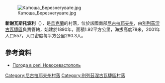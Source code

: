 [[Image:Катюша_Березнегувате.jpg|right]]

{{coord|47|24|49|N|32|44|53|E|scale:100000|display=title}}

'''新謝瓦斯托波利'''（{{lang-uk|Новосевастополь}}），是[[烏克蘭|烏克蘭]]的村落，位於該國南部[[尼古拉耶夫州|尼古拉耶夫州]]，由[[別列茲涅古瓦捷區|別列茲涅古瓦捷區]]負責管轄，始建於1890年，面積1.92平方公里，海拔高度78米，2001年人口557，人口密度每平方公里290.3人。

==參考資料==
* [http://weather.in.ua/ua/nikolaevskaja/18004 Погода в селі Новосевастополь] {{Wayback|url=http://weather.in.ua/ua/nikolaevskaja/18004 |date=20160606122458 }}

[[Category:尼古拉耶夫州村落|Category:尼古拉耶夫州村落]]
[[Category:別列茲涅古瓦捷區村落|Category:別列茲涅古瓦捷區村落]]


{{Mykolaiv-geo-stub}}
